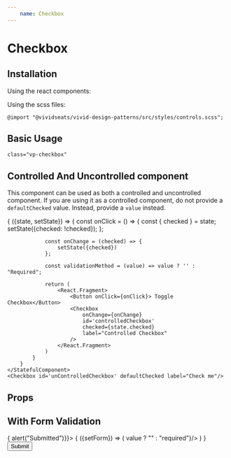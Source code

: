 ```yaml
---
    name: Checkbox
---
```



# Checkbox
## Installation
Using the react components:


Using the scss files:

    @import "@vividseats/vivid-design-patterns/src/styles/controls.scss";

## Basic Usage
`class="vp-checkbox"`
<Playground>
    <Checkbox id='checkbox' label="Check me"/>
    <Checkbox id='checkboxDefaultChecked' label="Default Checked" defaultChecked/>
    <Checkbox id='disabledCheckbox' label="Disabled" disabled/>
</Playground>

## Controlled And Uncontrolled component
This component can be used as both a controlled and uncontrolled component. If you are using it as a controlled component, do not provide a `defaultChecked` value. Instead, provide a `value` instead.

<Playground>
    <StatefulComponent initialState={{checked: false}}>
        {
            ({state, setState}) => {
                const onClick = () => {
                    const { checked } = state;
                    setState({checked: !checked});
                };

                const onChange = (checked) => {
                    setState({checked})
                };

                const validationMethod = (value) => value ? '' : "Required";

                return (
                    <React.Fragment>
                        <Button onClick={onClick}> Toggle Checkbox</Button>
                        <Checkbox
                            onChange={onChange}
                            id='controlledCheckbox'
                            checked={state.checked}
                            label="Controlled Checkbox"
                        />
                    </React.Fragment>
                )
            }
        }
    </StatefulComponent>
    <Checkbox id='unControlledCheckbox' defaultChecked label="Check me"/>
</Playground>

## Props
<PropsTable of={Checkbox}/>

## With Form Validation

<Playground>
    <Form onSubmit={() => { alert("Submitted")}}>
        <Form.ContextConsumer>
        {
            ({setForm}) => (
                <Checkbox id="uncontrolledCheckboxWithForm" label={'Required'} ref={setForm} validationMethod={ (value) => value ? "" : "required"}/>
            )
        }
        </Form.ContextConsumer>
        <Button type="submit">Submit</Button>
    </Form>
</Playground>
